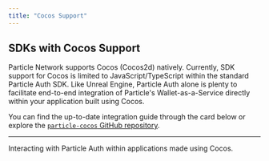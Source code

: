 ```yaml
---
title: "Cocos Support"
---
```


## SDKs with Cocos Support

Particle Network supports Cocos (Cocos2d) natively. Currently, SDK support for Cocos is limited to JavaScript/TypeScript within the standard Particle Auth SDK. Like Unreal Engine, Particle Auth alone is plenty to facilitate end-to-end integration of Particle's Wallet-as-a-Service directly within your application built using Cocos. 

You can find the up-to-date integration guide through the card below or explore the [`particle-cocos` GitHub repository](https://github.com/Particle-Network/particle-cocos/tree/mobile).

***

<CardGroup cols={1}>
  <Card title="Particle Auth" href="/api-reference/auth/mobile-sdks/cocos">
    Interacting with Particle Auth within applications made using Cocos.
  </Card>
</CardGroup>